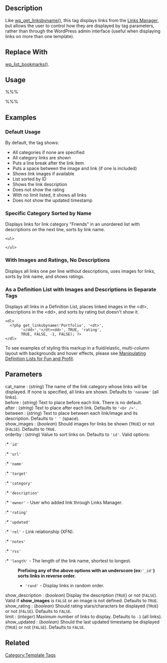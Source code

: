 {{Languages|
{{en|Function Reference/get_linksbyname}}
{{ja|テンプレートタグ/get_linksbyname}}
}}

{{Deprecated}}
== Description ==

Like [[Template Tags/wp_get_linksbyname|wp_get_linksbyname()]], this tag displays links from the [[Links Manager]], but allows the user to control how they are displayed by tag parameters, rather than through the WordPress admin interface (useful when displaying links on more than one template).

== Replace With ==

[[Template_Tags/wp_list_bookmarks|wp_list_bookmarks()]].

== Usage ==

%%% <?php get_linksbyname('cat_name', 'before', 
'after', 'between', show_images, 'orderby',
show_description, show_rating, limit, 
show_updated); ?> %%%

== Examples ==

===Default Usage===

By default, the tag shows:

* All categories if none are specified
* All category links are shown
* Puts a line break after the link item
* Puts a space between the image and link (if one is included)
* Shows link images if available
* List sorted by ID
* Shows the link description
* Does not show the rating
* With no limit listed, it shows all links
* Does not show the updated timestamp

 <?php get_linksbyname(); ?>

=== Specific Category Sorted by Name ===

Displays links for link category "Friends" in an unordered list with descriptions on the next line, sorts by link name. 

 &lt;ul&gt;
 <?php get_linksbyname('Friends', '&lt;li&gt;', '&lt;/li&gt;', '&lt;br /&gt;', FALSE, 
 'name', TRUE); ?>
 &lt;/ul&gt;

=== With Images and Ratings, No Descriptions===

Displays all links one per line without descriptions, uses images for links, sorts by link name, and shows ratings.

 <?php get_linksbyname(&#39;&#39;, &#39;&#39;, '&lt;br /&gt;', &#39;&#39;, TRUE, 'name', FALSE, TRUE); ?>


=== As a Definition List with Images and Descriptions in Separate Tags ===

Displays all links in a Definition List, places linked images in the &lt;dt&gt;, descriptions in the &lt;dd&gt;, and sorts by rating but doesn't show it.

 &lt;dl&gt;
   &lt;?php get_linksbyname('Portfolio', '&lt;dt&gt;',
        '&lt;/dd&gt;','&lt;/dt&gt;&lt;dd&gt;', TRUE, 'rating',
        TRUE, FALSE, -1, FALSE); ?&gt; 
 &lt;/dl&gt;

To see examples of styling this markup in a fluid/elastic, multi-column layout with backgrounds and hover effects, please see [http://www.scottmcdaniel.com/?p=33 Manipulating Definition Lists for Fun and Profit].

== Parameters ==
; cat_name : (''string'') The name of the link category whose links will be displayed. If none is specified, all links are shown. Defaults to <tt>'noname'</tt> (all links).
; before : (''string'') Text to place before each link. There is no default.
; after : (''string'') Text to place after each link. Defaults to <tt>'&lt;br /&gt;'</tt>.
; between : (''string'') Text to place between each link/image and its description. Defaults to <tt>' '</tt> (space).
; show_images : (''boolean'') Should images for links be shown (<tt>TRUE</tt>) or not (<tt>FALSE</tt>). Defaults to <tt>TRUE</tt>.
; orderby : (''string'') Value to sort links on. Defaults to <tt>'id'</tt>. Valid options:
:* <tt>'id'</tt>
:* <tt>'url'</tt>
:* <tt>'name'</tt>
:* <tt>'target'</tt>
:* <tt>'category'</tt>
:* <tt>'description'</tt>
:* <tt>'owner'</tt> - User who added link through Links Manager.
:* <tt>'rating'</tt>
:* <tt>'updated'</tt>
:* <tt>'rel'</tt> - Link relationship (XFN).
:* <tt>'notes'</tt>
:* <tt>'rss'</tt>
:* <tt>'length'</tt> - The length of the link name, shortest to longest.
: '''Prefixing any of the above options with an underscore (ex: '''<tt>'_id'</tt>''') sorts links in reverse order.'''
:* <tt>'rand'</tt> - Display links in random order.
; show_description : (''boolean'') Display the description (<tt>TRUE</tt>) or not (<tt>FALSE</tt>). Valid if '''show_images''' is <tt>FALSE</tt> or an image is not defined. Defaults to <tt>TRUE</tt>.
; show_rating : (''boolean'') Should rating stars/characters be displayed (<tt>TRUE</tt>) or not (<tt>FALSE</tt>). Defaults to <tt>FALSE</tt>.
; limit : (''integer'') Maximum number of links to display. Defaults to <tt>-1</tt> (all links).
; show_updated : (''boolean'') Should the last updated timestamp be displayed (<tt>TRUE</tt>) or not (<tt>FALSE</tt>). Defaults to <tt>FALSE</tt>.

== Related ==

{{Bookmark Tags}}

{{Tag Footer}}

[[Category:Template Tags]]